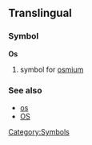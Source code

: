 ==Translingual==
===Symbol===
'''Os'''
#{{chemistry}} symbol for [[osmium]]
===See also===
*[[os]]
*[[OS]]
[[Category:Symbols]]